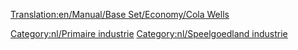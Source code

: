 [[Translation:en/Manual/Base Set/Economy/Cola Wells]]

{{nl/Industrieën|image=ColaWells.png
|name=Colabronnen
|climates=[[nl/Manual/Klimaat#Speelgoedland|Speelgoedland]]
|accepts=Niets
|produces=[[en/Manual/Base Set/Economy/Cola]]
|notes=Niet aanwezig in andere [[nl/Manual/Klimaat|klimaten]].
}}

{{nl/Navbox Industrieën}}
[[Category:nl/Primaire industrie]]
[[Category:nl/Speelgoedland industrie]]